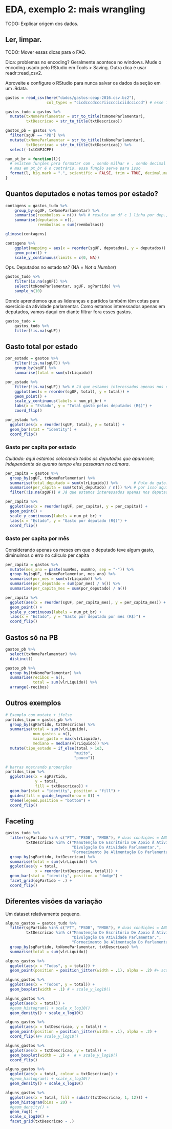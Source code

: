 # EDA, exemplo 2: mais wrangling

TODO: Explicar origem dos dados. 

## Ler, limpar.

TODO: Mover essas dicas para o FAQ.

Dica: problemas no encoding? Geralmente acontece no windows. Mude o encoding usado pelo RStudio em Tools > Saving. Outra dica é usar readr::read_csv2.

Aproveite e configure o RStudio para nunca salvar os dados da seção em um .Rdata. 

```r
gastos = read_csv(here("dados/gastos-ceap-2016.csv.bz2"), 
                  col_types = "cicdcccdccc?iicccciciidcciccd") # esse formato para especificar tipos é explicado em ?read_csv

gastos_tudo = gastos %>% 
  mutate(txNomeParlamentar = str_to_title(txNomeParlamentar), 
         txtDescricao = str_to_title(txtDescricao)) 

gastos_pb = gastos %>% 
  filter(sgUF == "PB") %>% 
  mutate(txNomeParlamentar = str_to_title(txNomeParlamentar), 
         txtDescricao = str_to_title(txtDescricao)) %>% 
  select(-txtCNPJCPF)
```


```r
num_pt_br = function(l){
  # existem funções para formatar com , sendo milhar e . sendo decimal (scales::comma)
  # mas em pt_br é o contrário. essa função serve para isso
  format(l, big.mark = ".", scientific = FALSE, trim = TRUE, decimal.mark = ",")
} 
```

## Quantos deputados e notas temos por estado? 

```r
contagens = gastos_tudo %>% 
    group_by(sgUF, txNomeParlamentar) %>% 
    summarise(reembolsos = n()) %>% # resulta um df c 1 linha por dep., agrupado por UF
    summarise(deputados = n(), 
              reembolsos = sum(reembolsos))

glimpse(contagens)

contagens %>% 
    ggplot(mapping = aes(x = reorder(sgUF, deputados), y = deputados)) + 
    geom_point() + 
    scale_y_continuous(limits = c(0, NA))
```

Ops. Deputados no estado `NA`? (NA = _Not a Number_)

```r
gastos_tudo %>% 
    filter(is.na(sgUF)) %>% 
    select(txNomeParlamentar, sgUF, sgPartido) %>% 
    sample_n(10)
```

Donde aprendemos que as lideranças e partidos também têm cotas para exercício da atividade parlamentar. Como estamos interessados apenas em deputados, vamos daqui em diante filtrar fora esses gastos. 

```r
gastos_tudo = 
    gastos_tudo %>% 
    filter(!is.na(sgUF))
```


## Gasto total por estado

```r
por_estado = gastos %>% 
    filter(!is.na(sgUF)) %>% 
    group_by(sgUF) %>% 
    summarise(total = sum(vlrLiquido)) 

por_estado %>% 
    filter(!is.na(sgUF)) %>% # Já que estamos interessados apenas nos deputados.
    ggplot(aes(x = reorder(sgUF, total), y = total)) + 
    geom_point() + 
    scale_y_continuous(labels = num_pt_br) + 
    labs(x = "Estado", y = "Total gasto pelos deputados (R$)") + 
    coord_flip()
```

```r
por_estado %>%
  ggplot(aes(x = reorder(sgUF, total), y = total)) +
  geom_bar(stat = "identity") +
  coord_flip()
```


### Gasto per capita por estado

*Cuidado: aqui estamos colocando todos os deputados que aparecem, independente de quanto tempo eles passaram na câmara*.

```r
per_capita = gastos %>% 
  group_by(sgUF, txNomeParlamentar) %>% 
  summarise(total_deputado = sum(vlrLiquido)) %>%       # Pulo do gato: summarise remove um nível do group_by
  summarise(per_capita = sum(total_deputado) / n()) %>% # por isso aqui estamos agrupados por UF apenas
  filter(!is.na(sgUF)) # Já que estamos interessados apenas nos deputados.

per_capita %>% 
  ggplot(aes(x = reorder(sgUF, per_capita), y = per_capita)) + 
  geom_point() + 
  scale_y_continuous(labels = num_pt_br) + 
  labs(x = "Estado", y = "Gasto por deputado (R$)") + 
  coord_flip()
```

### Gasto per capita por mês

Considerando apenas os meses em que o deputado teve algum gasto, diminuímos o erro no cálculo per capita

```r
per_capita = gastos %>% 
  mutate(mes_ano = paste(numMes, numAno, sep = "-")) %>% 
  group_by(sgUF, txNomeParlamentar, mes_ano) %>% 
  summarise(por_mes = sum(vlrLiquido)) %>%
  summarise(por_deputado = sum(por_mes) / n()) %>%
  summarise(per_capita_mes = sum(por_deputado) / n())

per_capita %>% 
  ggplot(aes(x = reorder(sgUF, per_capita_mes), y = per_capita_mes)) + 
  geom_point() + 
  scale_y_continuous(labels = num_pt_br) + 
  labs(x = "Estado", y = "Gasto por deputado por mês (R$)") + 
  coord_flip()
```

## Gastos só na PB

```r
gastos_pb %>% 
  select(txNomeParlamentar) %>% 
  distinct()

gastos_pb %>% 
  group_by(txNomeParlamentar) %>% 
  summarise(recibos = n(), 
            total = sum(vlrLiquido)) %>% 
  arrange(-recibos)
```

## Outros exemplos

```r
# Exemplo com mutate + ifelse
partidos_tipo = gastos_pb %>% 
  group_by(sgPartido, txtDescricao) %>% 
  summarise(total = sum(vlrLiquido), 
            num_gastos = n(), 
            maior_gasto = max(vlrLiquido), 
            mediano = median(vlrLiquido)) %>% 
  mutate(tipo_estado = if_else(total > 1e3, 
                              "muito", 
                              "pouco"))

# barras mostrando proporções
partidos_tipo %>% 
  ggplot(aes(x = sgPartido, 
             y = total, 
             fill = txtDescricao)) + 
  geom_bar(stat = "identity", position = "fill") + 
  guides(fill = guide_legend(nrow = 8)) + 
  theme(legend.position = "bottom") + 
  coord_flip()

```

## Faceting

```r
gastos_tudo %>% 
  filter(sgPartido %in% c("PT", "PSDB", "PMDB"), # duas condições = AND
         txtDescricao %in% c("Manutenção De Escritório De Apoio À Atividade Parlamentar", 
                             "Divulgação Da Atividade Parlamentar.", 
                             "Fornecimento De Alimentação Do Parlamentar")) %>% # %in% é muito útil!
  group_by(sgPartido, txtDescricao) %>% 
  summarise(total = sum(vlrLiquido)) %>% 
  ggplot(aes(y = total, 
             x = reorder(txtDescricao, total))) + 
  geom_bar(stat = "identity", position = "dodge") + 
  facet_grid(sgPartido ~ .) + 
  coord_flip()
```

## Diferentes visões da variação

Um dataset relativamente pequeno. 

```r
alguns_gastos = gastos_tudo %>% 
  filter(sgPartido %in% c("PT", "PSDB", "PMDB"), # duas condições = AND
         txtDescricao %in% c("Manutenção De Escritório De Apoio À Atividade Parlamentar", 
                             "Divulgação Da Atividade Parlamentar.", 
                             "Fornecimento De Alimentação Do Parlamentar")) %>% # %in% é muito útil!
  group_by(sgPartido, txNomeParlamentar, txtDescricao) %>% 
  summarise(total = sum(vlrLiquido)) 
```

```r
alguns_gastos %>% 
  ggplot(aes(x = "Todos", y = total)) + 
  geom_point(position = position_jitter(width = .1), alpha = .2) #+ scale_y_log10()

alguns_gastos %>% 
  ggplot(aes(x = "Todos", y = total)) + 
  geom_boxplot(width = .1) # + scale_y_log10()

alguns_gastos %>% 
  ggplot(aes(x = total)) + 
  #geom_histogram() + scale_x_log10()
  geom_density() + scale_x_log10()
```

```r
alguns_gastos %>% 
  ggplot(aes(x = txtDescricao, y = total)) + 
  geom_point(position = position_jitter(width = .1), alpha = .2) + 
  coord_flip()#+ scale_y_log10() 

alguns_gastos %>% 
  ggplot(aes(x = txtDescricao, y = total)) + 
  geom_boxplot(width = .2) +  # + scale_y_log10() 
  coord_flip()

alguns_gastos %>% 
  ggplot(aes(x = total, colour = txtDescricao)) + 
  #geom_histogram() + scale_x_log10()
  geom_density() + scale_x_log10()

alguns_gastos %>% 
  ggplot(aes(x = total, fill = substr(txtDescricao, 1, 12))) + 
  geom_histogram(bins = 20) +
  #geom_density() + 
  geom_rug() + 
  scale_x_log10() + 
  facet_grid(txtDescricao ~ .)

```

